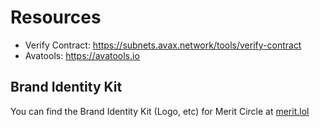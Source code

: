 
# Resources

<Cards num={3}>

<Card href="/chain/resources/glossary" title="Glossary" image arrow />
 
</Cards>



 - Verify Contract: https://subnets.avax.network/tools/verify-contract
 - Avatools: https://avatools.io

 ## Brand Identity Kit

 You can find the Brand Identity Kit (Logo, etc) for Merit Circle at [merit.lol](https://merit.lol/)